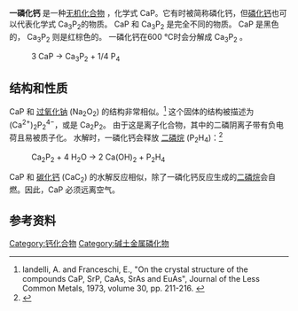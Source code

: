 {{chembox
| Watchedfields = changed
| verifiedrevid = 423384986
| ImageFile = Sodium-peroxide-unit-cell-3D-balls.png
| ImageSize = 
| IUPACName = 
| OtherNames = 磷化钙
|Section1={{Chembox Identifiers
| CASNo_Ref = {{cascite|correct|??}}
| CASNo = 39373-03-0
| InChI=1S/2Ca.P2/c;;1-2/q2*+1;-2
| InChIKey = ZNARFUPPJCLHKN-UHFFFAOYSA-N
| PubChem = 
| EINECS = 254-431-6
| SMILES = [Ca+2].[Ca+2].[P-2][P-2]
}}
|Section2={{Chembox Properties
| Formula = CaP (Ca<sub>2</sub>P<sub>2</sub>)
| MolarMass = 
| Appearance = 黑色固体
| Density = 
| MeltingPt = 
| BoilingPt = 
| Solubility = 分解
}}
|Section7={{Chembox Hazards
| EUClass = 
| MainHazards = 
| NFPA-H = 
| NFPA-F = 
| NFPA-R = 
| NFPA-O = <!-- W -->
| RPhrases = {{R15/29}} {{R28}} {{R50}}
| SPhrases = {{S1/2}} {{S22}} {{S43}} {{S45}} {{S61}}
| RSPhrases =
| FlashPt = 
| AutoignitionPt = 
| ExploLimits = 
}}
| Section8={{Chembox Related
| OtherCpds=[[磷化钙|磷化钙]]
}}
}}

'''一磷化钙''' 是一种[[无机化合物|无机化合物]] ，化学式 CaP。它有时被简称磷化钙，但[[磷化钙|磷化钙]]也可以代表化学式 Ca<sub>3</sub>P<sub>2</sub>的物质。  CaP 和 Ca<sub>3</sub>P<sub>2</sub> 是完全不同的物质。 CaP 是黑色的， Ca<sub>3</sub>P<sub>2</sub> 则是红棕色的。  一磷化钙在600 °C时会分解成 Ca<sub>3</sub>P<sub>2</sub> 。

:3 CaP   →   Ca<sub>3</sub>P<sub>2</sub>  +  1/4 P<sub>4</sub>

==结构和性质==
CaP 和 [[过氧化钠|过氧化钠]] (Na<sub>2</sub>O<sub>2</sub>) 的结构非常相似。<ref>Iandelli, A. and Franceschi, E., "On the crystal structure of the compounds CaP, SrP, CaAs, SrAs and EuAs", Journal of the Less Common Metals, 1973, volume 30, pp. 211-216. {{DOI|10.1016/0022-5088(73)90107-0}}</ref>  这个固体的结构被描述为 (Ca<sup>2+</sup>)<sub>2</sub>P<sub>2</sub><sup>4−</sup>，或是 Ca<sub>2</sub>P<sub>2</sub>。  由于这是离子化合物，其中的二磷阴离子带有负电荷且易被质子化。  水解时，一磷化钙会释放 [[二磷烷|二磷烷]] (P<sub>2</sub>H<sub>4</sub>)：<ref>{{cite journal | author = Marianne Baudler, Klaus Glinka | title = Monocyclic and polycyclic phosphines | journal = [[Chem._Rev.|Chem. Rev.]] | year = 1993 | volume = 93 | pages = 1623–1667 | doi = 10.1021/cr00020a010 | issue = 4}}</ref>
:Ca<sub>2</sub>P<sub>2</sub>  +  4 H<sub>2</sub>O   →   2 Ca(OH)<sub>2</sub>  +  P<sub>2</sub>H<sub>4</sub>
CaP 和 [[碳化钙|碳化钙]] (CaC<sub>2</sub>) 的水解反应相似，除了一磷化钙反应生成的[[二磷烷|二磷烷]]会自燃。因此，CaP 必须远离空气。

==参考资料==
<references/>

{{钙化合物}}
{{磷化物}}

[[Category:钙化合物|Category:钙化合物]]
[[Category:碱土金属磷化物|Category:碱土金属磷化物]]